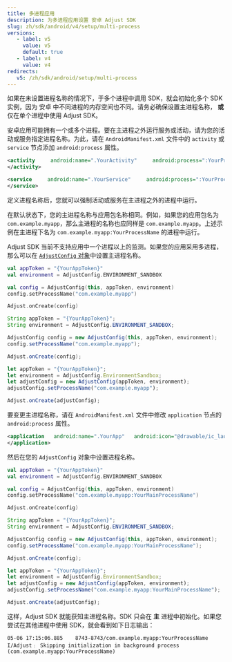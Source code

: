 ```yaml
---
title: 多进程应用
description: 为多进程应用设置 安卓 Adjust SDK
slug: zh/sdk/android/v4/setup/multi-process
versions:
   - label: v5
     value: v5
     default: true
   - label: v4
     value: v4
redirects:
   v5: /zh/sdk/android/setup/multi-process
---
```


<Callout type="important">

如果在未设置进程名称的情况下，于多个进程中调用 SDK，就会初始化多个 SDK 实例，因为 安卓 中不同进程的内存空间也不同。请务必确保设置主进程名称， **或** 仅在单个进程中使用 Adjust SDK。

</Callout>

安卓应用可能拥有一个或多个进程。要在主进程之外运行服务或活动，请为您的活动或服务指定进程名称。为此，请在 `AndroidManifest.xml` 文件中的 `activity` 或 `service` 节点添加 `android:process` 属性。

<CodeBlock title="AndroidManifest.xml">

```xml
<activity     android:name=".YourActivity"     android:process=":YourProcessName">
</activity>

```

</CodeBlock>
<CodeBlock title="AndroidManifest.xml">

```xml
<service     android:name=".YourService"     android:process=":YourProcessName">
</service>

```

</CodeBlock>

定义进程名称后，您就可以强制活动或服务在主进程之外的进程中运行。

在默认状态下，您的主进程名称与应用包名称相同。例如，如果您的应用包名为 `com.example.myapp`，那么主进程的名称也应同样是 `com.example.myapp`。上述示例在主进程下名为 `com.example.myapp:YourProcessName` 的进程中运行。

Adjust SDK 当前不支持应用中一个进程以上的监测。如果您的应用采用多进程，那么可以在 [`AdjustConfig` 对象](/zh/sdk/android/configuration)中设置主进程名称。

<Tabs>
<Tab title="Kotlin" sync="kotlin">

```kotlin
val appToken = "{YourAppToken}"
val environment = AdjustConfig.ENVIRONMENT_SANDBOX

val config = AdjustConfig(this, appToken, environment)
config.setProcessName("com.example.myapp")

Adjust.onCreate(config)
```

</Tab>
<Tab title="Java" sync="java">

```java
String appToken = "{YourAppToken}";
String environment = AdjustConfig.ENVIRONMENT_SANDBOX;

AdjustConfig config = new AdjustConfig(this, appToken, environment);
config.setProcessName("com.example.myapp");

Adjust.onCreate(config);
```

</Tab>
<Tab title="Javascript" sync="js">

```js
let appToken = "{YourAppToken}";
let environment = AdjustConfig.EnvironmentSandbox;
let adjustConfig = new AdjustConfig(appToken, environment);
adjustConfig.setProcessName("com.example.myapp");

Adjust.onCreate(adjustConfig);
```

</Tab>
</Tabs>

要变更主进程名称，请在 `AndroidManifest.xml` 文件中修改 `application` 节点的 `android:process` 属性。

<CodeBlock title="AndroidManifest.xml">

```xml
<application   android:name=".YourApp"   android:icon="@drawable/ic_launcher"   android:label="@string/app_name"   android:theme="@style/AppTheme"   android:process=":YourMainProcessName">
</application>

```

</CodeBlock>

然后在您的 `AdjustConfig` 对象中设置进程名称。

<Tabs>
<Tab title="Kotlin" sync="kotlin">

```kotlin
val appToken = "{YourAppToken}"
val environment = AdjustConfig.ENVIRONMENT_SANDBOX

val config = AdjustConfig(this, appToken, environment)
config.setProcessName("com.example.myapp:YourMainProcessName")

Adjust.onCreate(config)
```

</Tab>
<Tab title="Java" sync="java">

```java
String appToken = "{YourAppToken}";
String environment = AdjustConfig.ENVIRONMENT_SANDBOX;

AdjustConfig config = new AdjustConfig(this, appToken, environment);
config.setProcessName("com.example.myapp:YourMainProcessName");

Adjust.onCreate(config);
```

</Tab>
<Tab title="Javascript" sync="js">

```js
let appToken = "{YourAppToken}";
let environment = AdjustConfig.EnvironmentSandbox;
let adjustConfig = new AdjustConfig(appToken, environment);
adjustConfig.setProcessName("com.example.myapp:YourMainProcessName");

Adjust.onCreate(adjustConfig);
```

</Tab>
</Tabs>

这样，Adjust SDK 就能获知主进程名称。SDK 只会在 **主** 进程中初始化。如果您尝试在其他进程中使用 SDK，就会看到如下日志输出：

```text
05-06 17:15:06.885    8743-8743/com.example.myapp:YourProcessName I/Adjust﹕ Skipping initialization in background process (com.example.myapp:YourProcessName)
```
